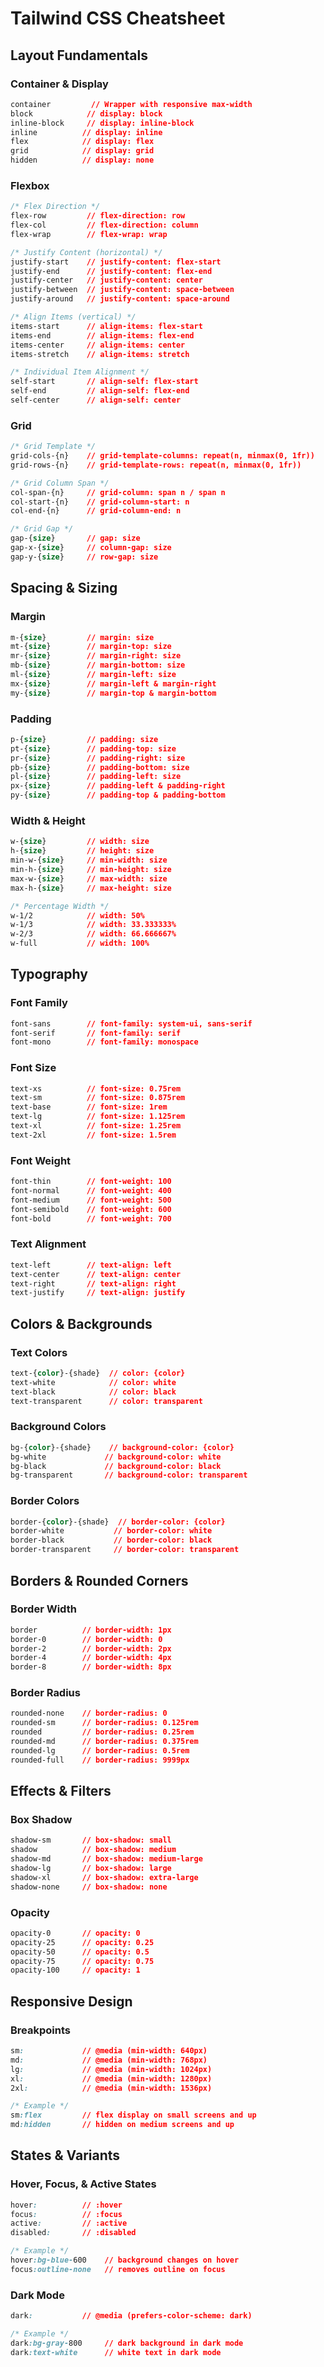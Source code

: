 # Tailwind CSS Cheatsheet

## Layout Fundamentals

### Container & Display

```css
container         // Wrapper with responsive max-width
block            // display: block
inline-block     // display: inline-block
inline          // display: inline
flex            // display: flex
grid            // display: grid
hidden          // display: none
```

### Flexbox

```css
/* Flex Direction */
flex-row         // flex-direction: row
flex-col         // flex-direction: column
flex-wrap        // flex-wrap: wrap

/* Justify Content (horizontal) */
justify-start    // justify-content: flex-start
justify-end      // justify-content: flex-end
justify-center   // justify-content: center
justify-between  // justify-content: space-between
justify-around   // justify-content: space-around

/* Align Items (vertical) */
items-start      // align-items: flex-start
items-end        // align-items: flex-end
items-center     // align-items: center
items-stretch    // align-items: stretch

/* Individual Item Alignment */
self-start       // align-self: flex-start
self-end         // align-self: flex-end
self-center      // align-self: center
```

### Grid

```css
/* Grid Template */
grid-cols-{n}    // grid-template-columns: repeat(n, minmax(0, 1fr))
grid-rows-{n}    // grid-template-rows: repeat(n, minmax(0, 1fr))

/* Grid Column Span */
col-span-{n}     // grid-column: span n / span n
col-start-{n}    // grid-column-start: n
col-end-{n}      // grid-column-end: n

/* Grid Gap */
gap-{size}       // gap: size
gap-x-{size}     // column-gap: size
gap-y-{size}     // row-gap: size
```

## Spacing & Sizing

### Margin

```css
m-{size}         // margin: size
mt-{size}        // margin-top: size
mr-{size}        // margin-right: size
mb-{size}        // margin-bottom: size
ml-{size}        // margin-left: size
mx-{size}        // margin-left & margin-right
my-{size}        // margin-top & margin-bottom
```

### Padding

```css
p-{size}         // padding: size
pt-{size}        // padding-top: size
pr-{size}        // padding-right: size
pb-{size}        // padding-bottom: size
pl-{size}        // padding-left: size
px-{size}        // padding-left & padding-right
py-{size}        // padding-top & padding-bottom
```

### Width & Height

```css
w-{size}         // width: size
h-{size}         // height: size
min-w-{size}     // min-width: size
min-h-{size}     // min-height: size
max-w-{size}     // max-width: size
max-h-{size}     // max-height: size

/* Percentage Width */
w-1/2            // width: 50%
w-1/3            // width: 33.333333%
w-2/3            // width: 66.666667%
w-full           // width: 100%
```

## Typography

### Font Family

```css
font-sans        // font-family: system-ui, sans-serif
font-serif       // font-family: serif
font-mono        // font-family: monospace
```

### Font Size

```css
text-xs          // font-size: 0.75rem
text-sm          // font-size: 0.875rem
text-base        // font-size: 1rem
text-lg          // font-size: 1.125rem
text-xl          // font-size: 1.25rem
text-2xl         // font-size: 1.5rem
```

### Font Weight

```css
font-thin        // font-weight: 100
font-normal      // font-weight: 400
font-medium      // font-weight: 500
font-semibold    // font-weight: 600
font-bold        // font-weight: 700
```

### Text Alignment

```css
text-left        // text-align: left
text-center      // text-align: center
text-right       // text-align: right
text-justify     // text-align: justify
```

## Colors & Backgrounds

### Text Colors

```css
text-{color}-{shade}  // color: {color}
text-white            // color: white
text-black            // color: black
text-transparent      // color: transparent
```

### Background Colors

```css
bg-{color}-{shade}    // background-color: {color}
bg-white             // background-color: white
bg-black             // background-color: black
bg-transparent       // background-color: transparent
```

### Border Colors

```css
border-{color}-{shade}  // border-color: {color}
border-white           // border-color: white
border-black           // border-color: black
border-transparent     // border-color: transparent
```

## Borders & Rounded Corners

### Border Width

```css
border          // border-width: 1px
border-0        // border-width: 0
border-2        // border-width: 2px
border-4        // border-width: 4px
border-8        // border-width: 8px
```

### Border Radius

```css
rounded-none    // border-radius: 0
rounded-sm      // border-radius: 0.125rem
rounded         // border-radius: 0.25rem
rounded-md      // border-radius: 0.375rem
rounded-lg      // border-radius: 0.5rem
rounded-full    // border-radius: 9999px
```

## Effects & Filters

### Box Shadow

```css
shadow-sm       // box-shadow: small
shadow          // box-shadow: medium
shadow-md       // box-shadow: medium-large
shadow-lg       // box-shadow: large
shadow-xl       // box-shadow: extra-large
shadow-none     // box-shadow: none
```

### Opacity

```css
opacity-0       // opacity: 0
opacity-25      // opacity: 0.25
opacity-50      // opacity: 0.5
opacity-75      // opacity: 0.75
opacity-100     // opacity: 1
```

## Responsive Design

### Breakpoints

```css
sm:             // @media (min-width: 640px)
md:             // @media (min-width: 768px)
lg:             // @media (min-width: 1024px)
xl:             // @media (min-width: 1280px)
2xl:            // @media (min-width: 1536px)

/* Example */
sm:flex         // flex display on small screens and up
md:hidden       // hidden on medium screens and up
```

## States & Variants

### Hover, Focus, & Active States

```css
hover:          // :hover
focus:          // :focus
active:         // :active
disabled:       // :disabled

/* Example */
hover:bg-blue-600    // background changes on hover
focus:outline-none   // removes outline on focus
```

### Dark Mode

```css
dark:           // @media (prefers-color-scheme: dark)

/* Example */
dark:bg-gray-800     // dark background in dark mode
dark:text-white      // white text in dark mode
```
